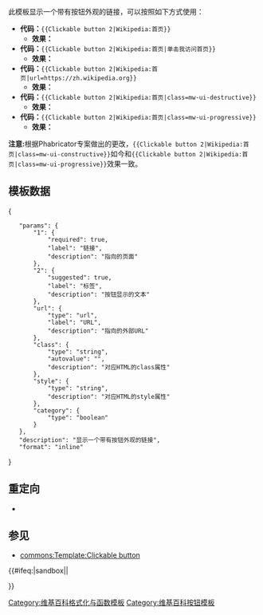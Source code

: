 {{Documentation subpage}}
{{High-risk|6090}}
{{Used in system}}
{{template shortcut|CLB2}}
{{lua|Module:Clickable button 2}}

此模板显示一个带有按钮外观的链接，可以按照如下方式使用：

* '''代码：'''<code><nowiki>{{Clickable button 2|Wikipedia:首页}}</nowiki></code>
** '''效果：'''{{Clickable button 2|Wikipedia:首页}}
* '''代码：'''<code><nowiki>{{Clickable button 2|Wikipedia:首页|单击我访问首页}}</nowiki></code>
** '''效果：'''{{Clickable button 2|Wikipedia:首页|单击我访问首页}}
* '''代码：'''<code><nowiki>{{Clickable button 2|Wikipedia:首页|url=https://zh.wikipedia.org}}</nowiki></code>
** '''效果：'''{{Clickable button 2|Wikipedia:首页|url=https://zh.wikipedia.org}}
* '''代码：'''<code><nowiki>{{Clickable button 2|Wikipedia:首页|class=mw-ui-destructive}}</nowiki></code>
** '''效果：'''{{Clickable button 2|Wikipedia:首页|class=mw-ui-destructive}}
* '''代码：'''<code><nowiki>{{Clickable button 2|Wikipedia:首页|class=mw-ui-progressive}}</nowiki></code>
** '''效果：'''{{Clickable button 2|Wikipedia:首页|class=mw-ui-progressive}}

'''注意: '''根据Phabricator专案{{Phab|T110555}}做出的更改，<code><nowiki>{{Clickable button 2|Wikipedia:首页|class=mw-ui-constructive}}</nowiki></code>如今和<code><nowiki>{{Clickable button 2|Wikipedia:首页|class=mw-ui-progressive}}</nowiki></code>效果一致。

== 模板数据 ==
<templatedata>
{
	"params": {
		"1": {
			"required": true,
			"label": "链接",
			"description": "指向的页面"
		},
		"2": {
			"suggested": true,
			"label": "标签",
			"description": "按钮显示的文本"
		},
		"url": {
			"type": "url",
			"label": "URL",
			"description": "指向的外部URL"
		},
		"class": {
			"type": "string",
			"autovalue": "",
			"description": "对应HTML的class属性"
		},
		"style": {
			"type": "string",
			"description": "对应HTML的style属性"
		},
		"category": {
			"type": "boolean"
		}
	},
	"description": "显示一个带有按钮外观的链接",
	"format": "inline"
}
</templatedata>

== 重定向 ==
* {{tl|OOUI button}}

== 参见 ==
* [[commons:Template:Clickable button]]

{{Button templates}}
<includeonly>{{#ifeq:{{SUBPAGENAME}}|sandbox||
<!-- Categories and interwikis go here: -->
[[Category:维基百科格式化与函数模板]]
[[Category:维基百科按钮模板]]

}}</includeonly>